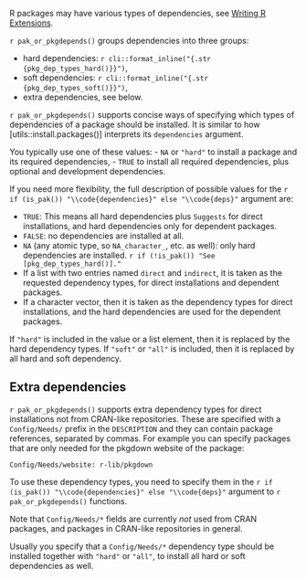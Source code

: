 
R packages may have various types of dependencies, see 
[Writing R Extensions](https://cran.r-project.org/doc/manuals/R-exts.html).

`r pak_or_pkgdepends()` groups dependencies into three groups:

- hard dependencies: `r cli::format_inline("{.str {pkg_dep_types_hard()}}")`,
- soft dependencies: `r cli::format_inline("{.str {pkg_dep_types_soft()}}")`,
- extra dependencies, see below.

`r pak_or_pkgdepends()` supports concise ways of specifying which types of
dependencies of a package should be installed. 
It is similar to how [utils::install.packages()] interprets its
`dependencies` argument.

You typically use one of these values:
- `NA` or `"hard"` to install a package and its required dependencies,
- `TRUE` to install all required dependencies, plus optional and development
  dependencies.

If you need more flexibility, the full description of possible values for
the `r if (is_pak()) "\\code{dependencies}" else "\\code{deps}"` argument are:

- `TRUE`: This means all hard dependencies plus `Suggests` for
  direct installations, and hard dependencies only for dependent
  packages.
- `FALSE`: no dependencies are installed at all.
- `NA` (any atomic type, so `NA_character_`, etc. as well): only hard
  dependencies are installed.
  `r if (!is_pak()) "See [pkg_dep_types_hard()]."`
- If a list with two entries named `direct` and `indirect`, it is taken
  as the requested dependency types, for direct installations and
  dependent packages.
- If a character vector, then it is taken as the dependency types
  for direct installations, and the hard dependencies are
  used for the dependent packages.

If `"hard"` is included in the value or a list element, then it is replaced
by the hard dependency types.
If `"soft"` or `"all"` is included, then it is replaced by all
hard and soft dependency.

## Extra dependencies

`r pak_or_pkgdepends()` supports extra dependency types for direct
installations not from CRAN-like repositories.
These are specified with a `Config/Needs/` prefix in the `DESCRIPTION`
and they can contain package references, separated by commas.
For example you can specify packages that are only needed for the
pkgdown website of the package:

```
Config/Needs/website: r-lib/pkgdown
```

To use these dependency types, you need to specify them in the 
`r if (is_pak()) "\\code{dependencies}" else "\\code{deps}"` argument to
`r pak_or_pkgdepends()` functions.

Note that `Config/Needs/*` fields are currently _not_ used from CRAN
packages, and packages in CRAN-like repositories in general.

Usually you specify that a `Config/Needs/*` dependency type should be
installed together with `"hard"` or `"all"`, to install all hard or 
soft dependencies as well.

